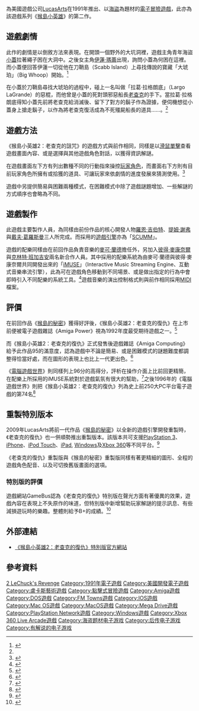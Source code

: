 {{noteTA
|G1=Games
|1=zh-cn:勒恰克; zh-tw:老查克;
}}
{{Infobox VG
| title = 猴島小英雄2：老查克的復仇
| image = File:Monkey Island 2 LeChuck's Revenge(GameBox Cover).jpg
| caption = 由[[史蒂夫·普賽爾|史蒂夫·普賽爾]]繪製的《猴島小英雄2：老查克的復仇》電子遊戲盒封面
| english = Monkey Island 2: LeChuck's Revenge
| genre = [[冒險遊戲|冒險遊戲]]
| platform = [[Amiga|Amiga]]<br>[[DOS|DOS]]<br>[[FM_Towns|FM Towns]]<br>[[Mac_OS_X|Mac OS X]]
| developer = [[LucasArts|LucasArts]]
| publisher = LucasArts
| producer = [[雪莉·戴依|雪莉·戴依]] 
| director = [[羅恩·吉伯特|羅恩·吉伯特]]
| designer = 羅恩·吉伯特<br>[[提姆·謝弗|提姆·謝弗]]<br>[[戴夫·葛羅斯曼|戴夫·葛羅斯曼]]
| composer = [[麥可·蘭德|麥可·蘭德]]<br>[[彼得·麥康奈爾|彼得·麥康奈爾]]<br>[[克林特·班加吉安|克林特·班加吉安]]
| artist = [[史蒂夫·普賽爾|史蒂夫·普賽爾]]
| series = [[猴島小英雄|猴島小英雄]]
| engine = [[SCUMM|SCUMM]]、[[iMUSE|iMUSE]]
| released = 軟碟片版：1991年12月<br>光碟版：1992年
| modes = [[單人遊戲|單人]]
}}
{{Infobox VG
| title = 猴島小英雄2：老查克的復仇特別版
| english = Monkey Island 2 Special Edition: LeChuck's Revenge
| platform = [[iOS|iOS]]<br>[[Mac_OS_X|Mac OS X]]<br>[[PlayStation_Network|PlayStation Network]]<br>[[Windows|Windows]]<br>[[Xbox_Live|Xbox Live]]
| publisher = LucasArts
| released = 2009年7月
}}
{{vgname|猴島小英雄2：老查克的復仇|en=Monkey Island 2: LeChuck's Revenge|又譯「'''猴島小英雄2：里查克的復仇'''」}}為美國遊戲公司[[LucasArts|LucasArts]]在1991年推出、以[[海盜|海盜]]為題材的[[冒險遊戲|電子冒險遊戲]]，此亦為該遊戲系列《[[猴島小英雄|猴島小英雄]]》的第二作。

== 遊戲劇情 ==
此作的劇情是以倒敘方法來表現。在開頭一個野外的大坑洞裡，遊戲主角青年海盜[[蓋伯拉許·崔普伍德|小蓋]]拉著繩子困在大洞中。之後女主角[[伊蓮·瑪蕾|伊蓮·瑪蕾]]出現，詢問小蓋為何困在這裡。而小蓋便回答伊蓮一切從他在刀鞘島（Scabb Island）上尋找傳說的寶藏「大琥珀」（Big Whoop）開始。<ref name="History">{{cite web|url=http://www.lucasarts.com/20th/history_2.htm |title=20th Anniversary |publisher=[[LucasArts|LucasArts]] |accessdate=2013年8月3日 |deadurl=bot: unknown |archiveurl=https://web.archive.org/web/20060623025112/http://www.lucasarts.com/20th/history_2.htm |archivedate=2006年6月23日 }}</ref>

在小蓋於刀鞘島尋找大琥珀的過程中，碰上一名叫做「拉葛·拉格朗底」（Largo LaGrande）的惡棍，而他曾是小蓋的死對頭邪惡船長[[老查克|老查克]]的手下。當拉葛·拉格朗底得知小蓋先前將老查克給消滅後、留下了對方的鬍子作為證據，便伺機想從小蓋身上搶走鬍子，以作為將老查克復活成為不死殭屍船長的道具……。<ref name="History"/>

== 遊戲方法 ==
《猴島小英雄2：老查克的詛咒》的遊戲方式與前作相同，同樣是以[[滑鼠|滑鼠]][[單擊|單擊]]查看遊戲畫面內容、或是選擇與其他遊戲角色對話，以獲得資訊解謎。

在遊戲畫面左下方有列出數種不同的行動指來操控[[玩家角色|玩家角色]]，而畫面右下方則有目前玩家角色所擁有或拾獲的道具、可讓玩家來依劇情的進度發展來猜測使用。<ref>{{cite book |title=Monkey Island 2: LeChuck's Revenge Manual | author=Judith Lucero |year=1991年 | publisher=[[LucasArts|LucasArts]] |pages=3至5頁 |chapter=Playing the Game}}</ref>

遊戲中另提供簡易與困難兩種模式，在困難模式中除了遊戲謎題增加、一些解謎的方式順序也會略為不同。

== 遊戲製作 ==
此遊戲主要製作人員，為同樣由前份作品的核心開發人物[[羅恩·吉伯特|羅恩·吉伯特]]、[[提姆·謝弗|提姆·謝弗]]與[[戴夫·葛羅斯曼|戴夫·葛羅斯曼]]三人所完成。而採用的[[遊戲引擎|遊戲引擎]]亦為「[[SCUMM|SCUMM]]」。

遊戲的配樂同樣由在前回作品負責音樂的[[麥可·蘭德|麥可·蘭德]]擔任外，另加入[[彼得·麥康奈爾|彼得·麥康奈爾]]與[[克林特·班加吉安|克林特·班加吉安]]兩名新合作人員。其中採用的配樂系統為由麥可·蘭德與彼得·麥康奈爾共同開發出來的「[[iMUSE|iMUSE]]」（Interactive Music Streaming Engine、互動式音樂串流引擎），此為可在遊戲角色移動到不同場景、或是做出指定的行為中會即時引入不同配樂的系統工具。<ref>{{cite web |url=http://imuse.mixnmojo.com/pm_interview.shtml |title=Interview with Peter McConnell |author=Luc Gilbertz |date=2003年10月27日 |publisher=iMuse Island |accessdate=2013年8月3日 |archive-url=https://web.archive.org/web/20110714102927/http://imuse.mixnmojo.com/pm_interview.shtml |archive-date=2011年7月14日 |dead-url=yes }}</ref>遊戲音樂的演出控制格式則與前作相同採用[[MIDI|MIDI]]檔案。

== 評價 ==
在前回作品《[[猴島的秘密|猴島的秘密]]》獲得好評後，《猴島小英雄2：老查克的復仇》在上市前便被電子遊戲雜誌《Amiga Power》視為1992年度最受期待遊戲之一。<ref>{{cite journal |title=Preview of Monkey Island 2: LeChuck's Revenge. | journal=Amiga Power |author=Amiga Power staff |date=1992年2月 |accessdate=2013年8月3日 }}</ref>

而《猴島小英雄2：老查克的復仇》正式發售後遊戲雜誌《Amiga Computing》給予此作品95的滿意度，認為遊戲中不論是簡易、或是困難模式的謎題難度都調整得恰當好處，而在圖形的表現上也比上一代更出色。<ref>{{cite journal |title=Monkey Island 2: LeChuck's Revenge Review |journal=Amiga Computing |author=Daniel of Amiga Computing |issue=51 |date=1992年2月 |accessdate=2013年8月3日 }}</ref>

《[[電腦遊戲世界|電腦遊戲世界]]》則同樣列上96分的高得分，評析在操作介面上比前回更精簡，在配樂上所採用的iMUSE系統對於遊戲氣氛有很大的幫助，<ref>{{cite journal |title=Monkey Island II Review |journal=[[電腦遊戲世界|電腦遊戲世界]] |author=Paul Rand、Time Boone |issue=123 |date=1992年2月 |accessdate=2013年8月3日 }}</ref>之後1996年的《電腦遊戲世界》則把《猴島小英雄2：老查克的復仇》列為史上前250大PC平台電子遊戲的第74名<ref>{{cite journal |title=150 BEST Games Of The Time |journal=[[電腦遊戲世界|電腦遊戲世界]] |issue=148 |pages=98頁 |date=1996年11月 |accessdate=2013年8月3日 }}</ref>

== 重製特別版本 ==
2009年LucasArts將前一代作品《[[猴島的秘密|猴島的秘密]]》以全新的遊戲引擎開發重製時，《老查克的復仇》也一併順勢推出重製版本。該版本共可支援[[PlayStation_3|PlayStation 3]]、[[iPhone|iPhone]]、[[iPod_Touch|iPod Touch]]、[[iPad|iPad]], [[Windows|Windows]]及[[Xbox_360|Xbox 360]]等不同平台。<ref>{{cite web |url=http://www.shacknews.com/article/64346/monkey-island-2-se-media |title=Monkey Island 2 SE Media: Call 1-555-CHEATER To Learn Release Date |publisher=ShackNews |author=Alice O'Connor |date=2010年6月16日 |accessdate=2013年8月3日 |archive-date=2020年9月20日 |archive-url=https://web.archive.org/web/20200920181947/https://www.shacknews.com/article/64346/monkey-island-2-se-media |dead-url=no }}</ref>

《老查克的復仇》重製版與《猴島的秘密》重製版同樣有著更精細的圖形、全程的遊戲角色配音、以及可切換舊版畫面的選項。

=== 特別版的評價 ===
遊戲網站GameBus認為《老查克的復仇》特別版在聲光方面有著優異的效果，遊戲內容在表現上不失原作的味道，但特別版中新增幫助玩家解謎的提示訊息、有些減損遊玩時的樂趣。整體則給予B+的成績。<ref>{{cite web |url=http://www.gamingbus.com/2011/09/19/review-monkey-island-1-and-2-special-edition/ |title=Review: Monkey Island 1 and 2 Special Edition |publisher=Gaming Bus |date=2011年9月19日 |accessdate=2013年8月3日 |archive-url=https://web.archive.org/web/20110927164615/http://www.gamingbus.com/2011/09/19/review-monkey-island-1-and-2-special-edition/ |archive-date=2011年9月27日 |dead-url=yes }}</ref>

== 外部連結 ==
*[http://www.lucasarts.com/games/monkeyisland2/#/home 《猴島小英雄2：老查克的復仇》特別版官方網站] {{Wayback|url=http://www.lucasarts.com/games/monkeyisland2/#/home |date=20140527002143 }}

== 參考資料 ==
{{reflist}}

{{猴島小英雄}}
{{盧卡斯藝術冒險遊戲}}
{{Tim Schafer}}

{{DEFAULTSORT:Monkey Island 2: LeChuck's Revenge}}
[[Category:猴島小英雄系列|2 LeChuck's Revenge]]
[[Category:1991年電子遊戲|Category:1991年電子遊戲]]
[[Category:美國開發電子遊戲|Category:美國開發電子遊戲]]
[[Category:盧卡斯藝術遊戲|Category:盧卡斯藝術遊戲]]
[[Category:點擊式冒險遊戲|Category:點擊式冒險遊戲]]
[[Category:Amiga遊戲|Category:Amiga遊戲]]
[[Category:DOS遊戲|Category:DOS遊戲]]
[[Category:FM_Towns遊戲|Category:FM Towns遊戲]]
[[Category:IOS遊戲|Category:IOS遊戲]]
[[Category:Mac_OS遊戲|Category:Mac OS遊戲]]
[[Category:MacOS遊戲|Category:MacOS遊戲]]
[[Category:Mega_Drive遊戲|Category:Mega Drive遊戲]]
[[Category:PlayStation_Network遊戲|Category:PlayStation Network遊戲]]
[[Category:Windows遊戲|Category:Windows遊戲]]
[[Category:Xbox_360_Live_Arcade遊戲|Category:Xbox 360 Live Arcade遊戲]]
[[Category:海盗题材电子游戏|Category:海盗题材电子游戏]]
[[Category:后传电子游戏|Category:后传电子游戏]]
[[Category:有解说的电子游戏|Category:有解说的电子游戏]]